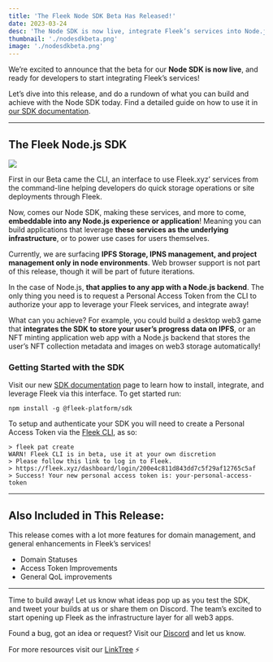 ```yaml
---
title: 'The Fleek Node SDK Beta Has Released!'
date: 2023-03-24
desc: 'The Node SDK is now live, integrate Fleek’s services into Node.js applications or environments!'
thumbnail: './nodesdkbeta.png'
image: './nodesdkbeta.png'
---
```



We’re excited to announce that the beta for our **Node SDK is now live**, and ready for developers to start integrating Fleek’s services!

Let’s dive into this release, and do a rundown of what you can build and achieve with the Node SDK today. Find a detailed guide on how to use it in [our SDK documentation](https://hosting.fleek.xyz/sdk/).

---

## The Fleek Node.js SDK

![](./nodejs-code.png)

First in our Beta came the CLI, an interface to use Fleek.xyz’ services from the command-line helping developers do quick storage operations or site deployments through Fleek.

Now, comes our Node SDK, making these services, and more to come, **embeddable into any Node.js experience or application**! Meaning you can build applications that leverage **these services as the underlying infrastructure**, or to power use cases for users themselves.

Currently, we are surfacing **IPFS Storage, IPNS management, and project management only in node environments**. Web browser support is not part of this release, though it will be part of future iterations.

<LiteYoutube videoId="ETbFztiCmGU" client:only="react" />

In the case of Node.js, **that applies to any app with a Node.js backend**. The only thing you need is to request a Personal Access Token from the CLI to authorize your app to leverage your Fleek services, and integrate away!

What can you achieve? For example, you could build a desktop web3 game that **integrates the SDK to store your user’s progress data on IPFS**, or an NFT minting application web app with a Node.js backend that stores the user’s NFT collection metadata and images on web3 storage automatically!

### Getting Started with the SDK

Visit our new [SDK documentation](https://hosting.fleek.xyz/sdk/) page to learn how to install, integrate, and leverage Fleek via this interface. To get started run:

    npm install -g @fleek-platform/sdk

To setup and authenticate your SDK you will need to create a Personal Access Token via the [Fleek CLI](https://hosting.fleek.xyz/cli/pat/), as so:

    > fleek pat create
    WARN! Fleek CLI is in beta, use it at your own discretion
    > Please follow this link to log in to Fleek.
    > https://fleek.xyz/dashboard/login/200e4c811d843dd7c5f29af12765c5af
    > Success! Your new personal access token is: your-personal-access-token

---

## Also Included in This Release:

This release comes with a lot more features for domain management, and general enhancements in Fleek’s services!

- Domain Statuses
- Access Token Improvements
- General QoL improvements

---

Time to build away! Let us know what ideas pop up as you test the SDK, and tweet your builds at us or share them on Discord. The team’s excited to start opening up Fleek as the infrastructure layer for all web3 apps.

Found a bug, got an idea or request? Visit our [Discord](https://discord.gg/fleek) and let us know.

For more resources visit our [LinkTree](https://linktr.ee/fleek) ⚡
